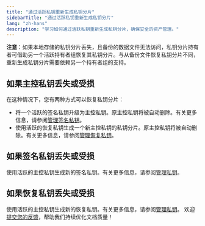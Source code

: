```yaml
---
title: "通过活跃私钥重新生成私钥分片"
sidebarTitle: "通过活跃私钥重新生成私钥分片"
lang: "zh-hans"
description: "学习如何通过活跃私钥重新生成私钥分片，确保安全的资产管理。"
---
```


**注意**：如果本地存储的私钥分片丢失，且备份的数据文件无法访问，私钥分片持有者可借助另一个活跃持有者组恢复其私钥分片。与从备份文件恢复私钥分片不同，重新生成私钥分片需要依赖另一个持有者组的支持。

## 如果主控私钥丢失或受损

在这种情况下，您有两种方式可以恢复私钥分片：

- 将一个活跃的签名私钥升级为主控私钥。原主控私钥将被自动删除。有关更多信息，请参阅[管理签名私钥](/cn/portal/mpc-wallets/ocw/manage-key-share-groups#manage-signing-groups)。
- 使用活跃的恢复私钥生成一个新主控私钥的私钥分片。原主控私钥将被自动删除。有关更多信息，请参阅[管理恢复私钥](/cn/portal/mpc-wallets/ocw/manage-key-share-groups#manage-recovery-groups)。

## 如果签名私钥丢失或受损

使用活跃的主控私钥生成新的签名私钥。有关更多信息，请参阅[管理私钥](/cn/portal/mpc-wallets/ocw/manage-key-share-groups)。

## 如果恢复私钥丢失或受损

使用活跃的主控私钥生成新的恢复私钥。有关更多信息，请参阅[管理私钥](/cn/portal/mpc-wallets/ocw/manage-key-share-groups)。
<Tip>欢迎[提交您的反馈](https://forms.zohopublic.com/cobo/form/DocumentFeedbackForm/formperma/QvLOhxJv1_JMsJ-1dleZ8Itb_7rzN-LtgvsDdxosoVI?referrername=manuals)，帮助我们持续优化文档质量！</Tip>